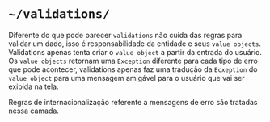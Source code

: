 # `~/validations/`

Diferente do que pode parecer `validations` não cuida das regras para validar um dado, isso é responsabilidade
da entidade e seus `value objects`. Validations apenas tenta criar o `value object` a partir da entrada do usuário.
Os `value objects` retornam uma `Exception` diferente para cada tipo de erro que pode acontecer,
validations apenas faz uma tradução da `Ecxeption` do `value object` para uma mensagem amigável para o usuário que
vai ser exibida na tela.

Regras de internacionalização referente a mensagens de erro são tratadas nessa camada.
